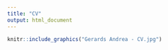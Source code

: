 ```yaml
---
title: "CV"
output: html_document
---
```



```r

knitr::include_graphics("Gerards Andrea - CV.jpg")

```
